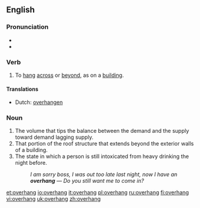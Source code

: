 ==English==

===Pronunciation===
*{{IPA|/'ovəɻhεɳ/}}
*{{audio|en-us-overhang.ogg|Audio (US)}}

===Verb===
{{en-verb|overhangs|overhanging|overhung}}

# To [[hang]] [[across]] or [[beyond]], as on a [[building]].

====Translations====
*Dutch: [[overhangen]]

===Noun===
{{en-noun}}

#The volume that tips the balance between the demand and the supply toward demand lagging supply.
#That portion of the roof structure that extends beyond the exterior walls of a building.
#The state in which a person is still intoxicated from heavy drinking the night before.
#: ''I am sorry boss, I was out too late last night, now I have an '''overhang''' &mdash; Do you still want me to come in?''
[[et:overhang]]
[[io:overhang]]
[[it:overhang]]
[[pl:overhang]]
[[ru:overhang]]
[[fi:overhang]]
[[vi:overhang]]
[[uk:overhang]]
[[zh:overhang]]